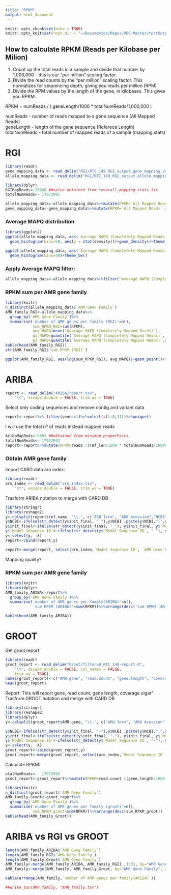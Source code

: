 ```yaml
---
title: "RPKM"
output: html_document
---
```


```r
knitr::opts_chunk$set(echo = TRUE)
knitr::opts_knit$set(root.dir = "~/Documentos/Repos/UOC-Master/testOutputs")
```

## How to calculate RPKM (Reads per Kilobase per Milion)

1. Count up the total reads in a sample and divide that number by 1,000,000 – this is our “per million” scaling factor.
2. Divide the read counts by the “per million” scaling factor. This normalizes for sequencing depth, giving you reads per million (RPM)
3. Divide the RPM values by the length of the gene, in kilobases. This gives you RPKM.

RPKM =   numReads / ( geneLength/1000 * totalNumReads/1,000,000 )

numReads - number of reads mapped to a gene sequence (All Mapped Reads)  
geneLength - length of the gene sequence (Referece Length)  
totalNumReads - total number of mapped reads of a sample (mapping stats)  

# RGI

```r
library(readr)
gene_mapping_data <- read_delim("RGI/RTC_149_RGI_output.gene_mapping_data.txt", "\t", escape_double = FALSE, trim_ws = TRUE)
allele_mapping_data <- read_delim("RGI/RTC_149_RGI_output.allele_mapping_data.txt", "\t", escape_double = FALSE, trim_ws = TRUE)
```

```r
library(dplyr)
RGIMapReads<-19968 ##value obtained from *overall_mapping_stats.txt
totalNumReads<-	17072992

allele_mapping_data<-allele_mapping_data%>%mutate(RPKM=`All Mapped Reads` /(`Reference Length`/1000 * totalNumReads/1000000))
gene_mapping_data<-gene_mapping_data%>%mutate(RPKM=`All Mapped Reads` /(`Reference Length`/1000 * totalNumReads/1000000))
```

### Average MAPQ distribution

```r
library(ggplot2)
ggplot(allele_mapping_data, aes(`Average MAPQ (Completely Mapped Reads)`)) +
  geom_histogram(bins=50, aes(y = stat(density)))+geom_density()+theme_bw()

ggplot(allele_mapping_data, aes(`Average MAPQ (Completely Mapped Reads)`)) +
  geom_histogram(bins=50)+theme_bw()

```

###  Apply Average MAPQ filter:

```r
allele_mapping_data<-allele_mapping_data%>%filter(`Average MAPQ (Completely Mapped Reads)`>10)
```

### RPKM sum per AMR gene family

```r
library(knitr)
n_distinct(allele_mapping_data$`AMR Gene Family`)
AMR_family_RGI<-allele_mapping_data%>%
  group_by(`AMR Gene Family`)%>%
  summarise('number of AMR genes per family (RGI)'=n(),
            sum_RPKM_RGI=sum(RPKM),
            avg_MAPQ=mean(`Average MAPQ (Completely Mapped Reads)`),
            q1_MAPQ=quantile(`Average MAPQ (Completely Mapped Reads)`, 0.25),
            p3_MAPQ=quantile(`Average MAPQ (Completely Mapped Reads)`,0.75),)%>%arrange(desc(sum_RPKM_RGI))
kable(head(AMR_family_RGI))
str(AMR_family_RGI$`sum RPKM (RGI)`)
```


```r
ggplot(AMR_family_RGI, aes(log(sum_RPKM_RGI), avg_MAPQ))+geom_point()+theme_bw()
```

# ARIBA

```r
report <- read_delim("ARIBA/report.tsv", 
    "\t", escape_double = FALSE, trim_ws = TRUE)
```
Select only coding sequences and remove contig and variant data

```r
report<-report%>% filter(gene==1)%>%select(c(1:8,31))%>%unique()
```


I will use the total nº of reads instead mapped reads

```r
AribaMapReds<-5803 ##obtained from minimap.properPairs
totalNumReads<-	17072992
report<-report%>%mutate(RPKM=reads /(ref_len/1000 * totalNumReads/1000000))
```

### Obtain AMR gene family
Import CARD data aro index: 

```r
library(readr)
aro_index <- read_delim("aro_index.tsv", 
    "\t", escape_double = FALSE, trim_ws = TRUE)
```

Trasform ARIBA notation to merge with CARD  DB
```r
library(stringr)
library(reshape2)
y<-colsplit(report$ref_name, "\\.", c("ARO Term", "ARO Acession","NCBI","init_final","Model Sequence ID","X"))
y$NCBI<-ifelse(str_detect(y$init_final, "_"),y$NCBI ,paste(y$NCBI,".",y$init_final) )
y$init_final<-ifelse(str_detect(y$init_final, "_"), y$init_final, y$`Model Sequence ID`)
y$`Model Sequence ID`<-ifelse(str_detect(y$`Model Sequence ID`, "_"), y$X, y$`Model Sequence ID`)
y<-select(y, -X)
report<-cbind(report,y)

report<-merge(report, select(aro_index,`Model Sequence ID`, `AMR Gene Family`,`Drug Class`, `Resistance Mechanism` ) , by="Model Sequence ID")
```

Mapping quality?

### RPKM sum per AMR gene family

```r
library(knitr)
library(dplyr)
AMR_family_ARIBA<-report%>%
  group_by(`AMR Gene Family`)%>%
  summarise('number of AMR genes per family(ARIBA)'=n(),
            'sum RPKM (ARIBA)'=sum(RPKM))%>%arrange(desc('sum RPKM (ARIBA)'))

kable(head(AMR_family_ARIBA))
```

# GROOT
Get groot report:

```r
library(readr)
groot_report <- read_delim("Groot/filtered_RTC_149-report-0", 
    "\t", escape_double = FALSE, col_names = FALSE, 
    trim_ws = TRUE)
names(groot_report)<-c("AMR.gene", "read.count", "gene.length", "coverage.cigar")
head(groot_report)
```
Report: This will report gene, read count, gene length, coverage cigar"
Trasform GROOT notation and merge with CARD  DB
```r
library(stringr)
library(reshape2)
library(dplyr)
y<-colsplit(groot_report$AMR.gene, "\\.", c("ARO Term", "ARO Acession","NCBI","init_final","Model Sequence ID","X"))

y$NCBI<-ifelse(str_detect(y$init_final, "-"),y$NCBI ,paste(y$NCBI,".",y$init_final) )
y$init_final<-ifelse(str_detect(y$init_final, "-"), y$init_final, y$`Model Sequence ID`)
y$`Model Sequence ID`<-ifelse(str_detect(y$`Model Sequence ID`, "-"), y$X, y$`Model Sequence ID`)
y<-select(y, -X)
groot_report<-cbind(groot_report,y)
groot_report<-merge(groot_report, select(aro_index,`Model Sequence ID`, `AMR Gene Family`,`Drug Class`, `Resistance Mechanism` ) , by="Model Sequence ID")
```

Calculate RPKM:

```r
otalNumReads<-	17072992
groot_report<-groot_report%>%mutate(RPKM=read.count /(gene.length/1000 * totalNumReads/1000000))
```

```r
library(knitr)
n_distinct(groot_report$`AMR Gene Family`)
AMR_family_Groot<-groot_report%>%
  group_by(`AMR Gene Family`)%>%
  summarise('number of AMR genes per family (groot)'=n(),
            sum_RPKM_groot=sum(RPKM))%>%arrange(desc(sum_RPKM_groot))
kable(head(AMR_family_Groot))
```

# ARIBA vs RGI vs GROOT

```r
length(AMR_family_ARIBA$`AMR Gene Family`)
length(AMR_family_RGI$`AMR Gene Family`)
length(AMR_family_Groot$`AMR Gene Family`)
AMR_family<-merge(AMR_family_ARIBA, AMR_family_RGI[ ,1:3], by="AMR Gene Family", all=TRUE)
AMR_family<-merge(AMR_family, AMR_family_Groot, by="AMR Gene Family", all=TRUE)

kable(arrange(AMR_family,`number of AMR genes per family(ARIBA)`))
```

```r
##write_tsv(AMR_family, "AMR_family.tsv")
```

